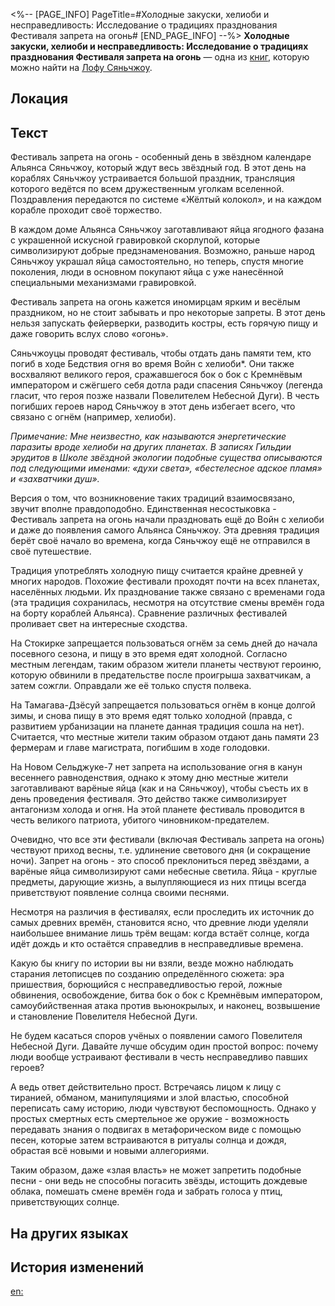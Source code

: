 <%-- [PAGE_INFO]
PageTitle=#Холодные закуски, хелиоби и несправедливость: Исследование о традициях празднования Фестиваля запрета на огонь#
[END_PAGE_INFO] --%>
{{Дополнить}}
{{Книга Инфобокс
|id           = 226
|Название     = 
|Изображение  = Иконка Пергамент Сяньчжоу.png
|Мир          = Лофу Сяньчжоу
|Томов        = 1
|Автор        = <!--нужно добавить-->
|Описание     = Доклад члена Гильдии эрудитов о фольклорном происхождении сяньчжоуского Фестиваля запрета на огонь.
|Том1         = {{tx}}
|Источник1    = {{tx|Отсутствует источник}}
|Персонажи    = 
|Фракции      = 
}}
'''Холодные закуски, хелиоби и несправедливость: Исследование о традициях празднования Фестиваля запрета на огонь''' — одна из [[Книги|книг]], которую можно найти на [[Лофу Сяньчжоу]].

==Локация==
{{Отметка карты|<!--название карты-->|<!--id отметки-->}}

==Текст==
Фестиваль запрета на огонь - особенный день в звёздном календаре Альянса Сяньчжоу, который ждут весь звёздный год. В этот день на кораблях Сяньчжоу устраивается большой праздник, трансляция которого ведётся по всем дружественным уголкам вселенной. Поздравления передаются по системе «Жёлтый колокол», и на каждом корабле проходит своё торжество.

В каждом доме Альянса Сяньчжоу заготавливают яйца ягодного фазана с украшенной искусной гравировкой скорлупой, которые символизируют добрые предзнаменования. Возможно, раньше народ Сяньчжоу украшал яйца самостоятельно, но теперь, спустя многие поколения, люди в основном покупают яйца с уже нанесённой специальными механизмами гравировкой.

Фестиваль запрета на огонь кажется иномирцам ярким и весёлым праздником, но не стоит забывать и про некоторые запреты. В этот день нельзя запускать фейерверки, разводить костры, есть горячую пищу и даже говорить вслух слово «огонь».

Сяньчжоуцы проводят фестиваль, чтобы отдать дань памяти тем, кто погиб в ходе Бедствия огня во время Войн с хелиоби*. Они также восхваляют великого героя, сражавшегося бок о бок с Кремнёвым императором и сжёгшего себя дотла ради спасения Сяньчжоу (легенда гласит, что героя позже назвали Повелителем Небесной Дуги). В честь погибших героев народ Сяньчжоу в этот день избегает всего, что связано с огнём (например, хелиоби).

''Примечание: Мне неизвестно, как называются энергетические паразиты вроде хелиоби на других планетах. В записях Гильдии эрудитов в Школе звёздной экологии подобные существа описываются под следующими именами: «духи света», «бестелесное адское пламя» и «захватчики душ».''

Версия о том, что возникновение таких традиций взаимосвязано, звучит вполне правдоподобно. Единственная несостыковка - Фестиваль запрета на огонь начали праздновать ещё до Войн с хелиоби и даже до появления самого Альянса Сяньчжоу. Эта древняя традиция берёт своё начало во времена, когда Сяньчжоу ещё не отправился в своё путешествие.

Традиция употреблять холодную пищу считается крайне древней у многих народов. Похожие фестивали проходят почти на всех планетах, населённых людьми. Их празднование также связано с временами года (эта традиция сохранилась, несмотря на отсутствие смены времён года на борту кораблей Альянса). Сравнение различных фестивалей проливает свет на интересные сходства.

На Стокирке запрещается пользоваться огнём за семь дней до начала посевного сезона, и пищу в это время едят холодной. Согласно местным легендам, таким образом жители планеты чествуют героиню, которую обвинили в предательстве после проигрыша захватчикам, а затем сожгли. Оправдали же её только спустя полвека.

На Тамагава-Дзёсуй запрещается пользоваться огнём в конце долгой зимы, и снова пищу в это время едят только холодной (правда, с развитием урбанизации на планете данная традиция сошла на нет). Считается, что местные жители таким образом отдают дань памяти 23 фермерам и главе магистрата, погибшим в ходе голодовки.

На Новом Сельджуке-7 нет запрета на использование огня в канун весеннего равноденствия, однако к этому дню местные жители заготавливают варёные яйца (как и на Сяньчжоу), чтобы съесть их в день проведения фестиваля. Это действо также символизирует антагонизм холода и огня. На этой планете фестиваль проводится в честь великого патриота, убитого чиновником-предателем.

Очевидно, что все эти фестивали (включая Фестиваль запрета на огонь) чествуют приход весны, т.е. удлинение светового дня (и сокращение ночи). Запрет на огонь - это способ преклониться перед звёздами, а варёные яйца символизируют сами небесные светила. Яйца - круглые предметы, дарующие жизнь, а вылупляющиеся из них птицы всегда приветствуют появление солнца своими песнями.

Несмотря на различия в фестивалях, если проследить их источник до самых древних времён, становится ясно, что древние люди уделяли наибольшее внимание лишь трём вещам: когда встаёт солнце, когда идёт дождь и кто остаётся справедлив в несправедливые времена.

Какую бы книгу по истории вы ни взяли, везде можно наблюдать старания летописцев по созданию определённого сюжета: эра пришествия, борющийся с несправедливостью герой, ложные обвинения, освобождение, битва бок о бок с Кремнёвым императором, самоубийственная атака против вьюнокрылых, и наконец, возвышение и становление Повелителя Небесной Дуги.

Не будем касаться споров учёных о появлении самого Повелителя Небесной Дуги. Давайте лучше обсудим один простой вопрос: почему люди вообще устраивают фестивали в честь несправедливо павших героев?

А ведь ответ действительно прост. Встречаясь лицом к лицу с тиранией, обманом, манипуляциями и злой властью, способной переписать саму историю, люди чувствуют беспомощность. Однако у простых смертных есть смертельное же оружие - возможность передавать знания о подвигах в метафорическом виде с помощью песен, которые затем встраиваются в ритуалы солнца и дождя, обрастая всё новыми и новыми аллегориями.

Таким образом, даже «злая власть» не может запретить подобные песни - они ведь не способны погасить звёзды, истощить дождевые облака, помешать смене времён года и забрать голоса у птиц, приветствующих солнце.

==На других языках==
{{На других языках
|en   = Cold Foods, Heliobi, and Injustice: A Study of the Custom of the Fire Taboo Festival
|zhs  = 寒食、岁阳与冤案：禁火节民俗考
|zht  = 寒食、歲陽與冤案：禁火節民俗考
|ja   = 寒食、歳陽と冤罪：禁火の日に対する民俗考察
|ko   = 한식(寒食), 세양과 불의: 금화절에 대한 민속적 고찰
|es   = Comidas frías, heliobus e injusticias: estudio sobre las costumbres del Festival de Prohibición del Fuego
|fr   = Nourriture froide, Héliobes et injustice&nbsp;: Études des coutumes du Festival du feu interdit
|ru   = Холодные закуски, хелиоби и несправедливость: Исследование о традициях празднования Фестиваля запрета на огонь
|th   = อาหารแบบเย็น, Heliobi และคดีที่ไม่เป็นธรรม: สำรวจเทศกาลห้ามจุดไฟ
|vi   = Hàn Thực, Tuế Dương và Án Oan: Khảo Cổ Phong Tục Lễ Cấm Lửa
|de   = Kalte Speisen, Heliobi und Ungerechtigkeit: Eine Studie der Bräuche des Feuertabu-Fests
|id   = Makanan Dingin, Heliobus dan Ketidakadilan: Studi Tentang Tradisi Festival Pantang Api
|pt   = Comidas Frias, Heliobi e Injustiça: Um Estudo do Costume do Festival do Tabu do Fogo
}}

==История изменений==
{{История изменений|3.5}}

[[en:]]